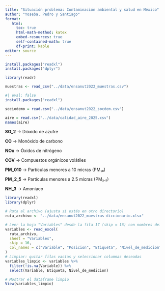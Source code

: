 ```yaml
---
title: "Situación problema: Contaminación ambiental y salud en México"
author: "Yoseba, Pedro y Santiago"
format:
   html:
     toc: true
     html-math-method: katex
     embed-resources: true
     self-contained-math: true
     df-print: kable
editor: source
---
```


```r
install.packages("readxl")
install.packages("dplyr")
```

```r
library(readr)

```

```r

muestras <- read_csv("../data/ensanut2022_muestras.csv")
```
```r
#| eval: false
install.packages("readxl")
```

```r
sociodemo = read.csv("../data/ensanut2022_socdem.csv")
```
```r
aire = read.csv("../data/calidad_aire_2025.csv")
names(aire)
```

**SO_2** → Dióxido de azufre

**CO** → Monóxido de carbono

**NOx** → Óxidos de nitrógeno

**COV** → Compuestos orgánicos volátiles

**PM_010** → Partículas menores a 10 micras (PM₁₀)

**PM_2_5** → Partículas menores a 2.5 micras (PM₂.₅)

**NH_3** → Amoniaco



```r
library(readxl)
library(dplyr)

# Ruta al archivo (ajusta si estás en otro directorio)
ruta_archivo <- "../data/ensanut2022_muestras-diccionario.xlsx"

# Leer la hoja "Variables" desde la fila 17 (skip = 16) con nombres definidos
variables <- read_excel(
  ruta_archivo,
  sheet = "Variables",
  skip = 16,
  col_names = c("Variable", "Posicion", "Etiqueta", "Nivel_de_medicion", "Ancho")
)
# Limpiar: quitar filas vacías y seleccionar columnas deseadas
variables_limpio <- variables %>%
  filter(!is.na(Variable)) %>%
  select(Variable, Etiqueta, Nivel_de_medicion)

# Mostrar el dataframe limpio
View(variables_limpio)
```

